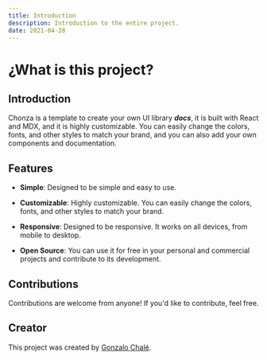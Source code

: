```yaml
---
title: Introduction
description: Introduction to the entire project.
date: 2021-04-28
---
```


# ¿What is this project?

## Introduction

Chonza is a template to create your own UI library ***docs***, it is built with React and MDX, and it is highly customizable. You can easily change the colors, fonts, and other styles to match your brand, and you can also add your own components and documentation.

## Features

- **Simple**: Designed to be simple and easy to use.

- **Customizable**: Highly customizable. You can easily change the colors, fonts, and other styles to match your brand.

- **Responsive**: Designed to be responsive. It works on all devices, from mobile to desktop.

- **Open Source**: You can use it for free in your personal and commercial projects and contribute to its development. 

## Contributions

Contributions are welcome from anyone! If you'd like to contribute, feel free.

## Creator

This project was created by [Gonzalo Chalé](https://x.com/gonzalochale).